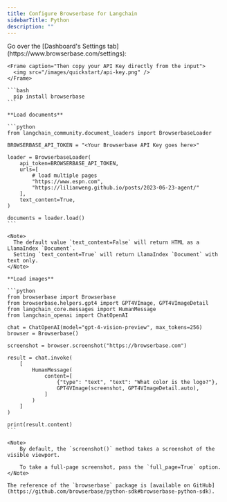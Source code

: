 ```yaml
---
title: Configure Browserbase for Langchain
sidebarTitle: Python
description: ""
---
```



<Steps titleSize="h3">
  <Step title="Get your API Key">
    Go over the [Dashboard's Settings tab](https://www.browserbase.com/settings):

    <Frame caption="Then copy your API Key directly from the input">
      <img src="/images/quickstart/api-key.png" />
    </Frame>

  </Step>

  <Step title="Install the Browserbase SDK">

    ```bash
      pip install browserbase
    ```

  </Step>

  <Step title="Load documents or images">

    **Load documents**

    ```python
    from langchain_community.document_loaders import BrowserbaseLoader

    BROWSERBASE_API_TOKEN = "<Your Browserbase API Key goes here>"

    loader = BrowserbaseLoader(
        api_token=BROWSERBASE_API_TOKEN,
        urls=[
            # load multiple pages
            "https://www.espn.com",
            "https://lilianweng.github.io/posts/2023-06-23-agent/"
        ],
        text_content=True,
    )

    documents = loader.load()
    ```

    <Note>
      The default value `text_content=False` will return HTML as a LlamaIndex `Document`.
      Setting `text_content=True` will return LlamaIndex `Document` with text only.
    </Note>

    **Load images**

    ```python
    from browserbase import Browserbase
    from browserbase.helpers.gpt4 import GPT4VImage, GPT4VImageDetail
    from langchain_core.messages import HumanMessage
    from langchain_openai import ChatOpenAI

    chat = ChatOpenAI(model="gpt-4-vision-preview", max_tokens=256)
    browser = Browserbase()

    screenshot = browser.screenshot("https://browserbase.com")

    result = chat.invoke(
        [
            HumanMessage(
                content=[
                    {"type": "text", "text": "What color is the logo?"},
                    GPT4VImage(screenshot, GPT4VImageDetail.auto),
                ]
            )
        ]
    )

    print(result.content)
    ```

    <Note>
        By default, the `screenshot()` method takes a screenshot of the visible viewport.

        To take a full-page screenshot, pass the `full_page=True` option.
    </Note>

    The reference of the `browserbase` package is [available on GitHub](https://github.com/browserbase/python-sdk#browserbase-python-sdk).

  </Step>
</Steps>